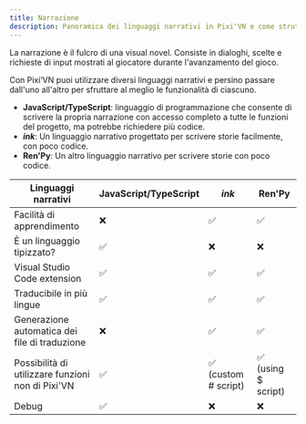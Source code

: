 ```yaml
---
title: Narrazione
description: Panoramica dei linguaggi narrativi in ​​Pixi'VN e come strutturare storie interattive utilizzando dialoghi, scelte e richieste di input.
---
```


La narrazione è il fulcro di una visual novel. Consiste in <DynamicLink href="/start/dialogue">dialoghi</DynamicLink>, <DynamicLink href="/start/choices">scelte</DynamicLink> e <DynamicLink href="/start/input">richieste di input</DynamicLink> mostrati al giocatore durante l'avanzamento del gioco.

Con Pixi’VN puoi utilizzare diversi linguaggi narrativi e persino passare dall'uno all'altro per sfruttare al meglio le funzionalità di ciascuno.

- **JavaScript/TypeScript**: linguaggio di programmazione che consente di scrivere la propria narrazione con accesso completo a tutte le funzioni del progetto, ma potrebbe richiedere più codice.
- **<DynamicLink href="/ink">_ink_</DynamicLink>**: Un linguaggio narrativo progettato per scrivere storie facilmente, con poco codice.
- **<DynamicLink href="/renpy">Ren'Py</DynamicLink>**: Un altro linguaggio narrativo per scrivere storie con poco codice.

| Linguaggi narrativi                               | JavaScript/TypeScript | _ink_                                                               | Ren'Py             |
| ------------------------------------------------- | --------------------- | ------------------------------------------------------------------- | ------------------ |
| Facilità di apprendimento                         | ❌                     | ✅                                                                   | ✅                  |
| È un linguaggio tipizzato?                        | ✅                     | ❌                                                                   | ❌                  |
| Visual Studio Code extension                      | ✅                     | ✅                                                                   | ✅                  |
| Traducibile in più lingue                         | ✅                     | ✅                                                                   | ✅                  |
| Generazione automatica dei file di traduzione     | ❌                     | ✅                                                                   | ✅                  |
| Possibilità di utilizzare funzioni non di Pixi'VN | ✅                     | ✅  (<DynamicLink href="/ink/hashtag">custom # script</DynamicLink>) | ✅ (using $ script) |
| Debug                                             | ✅                     | ❌                                                                   | ❌                  |
